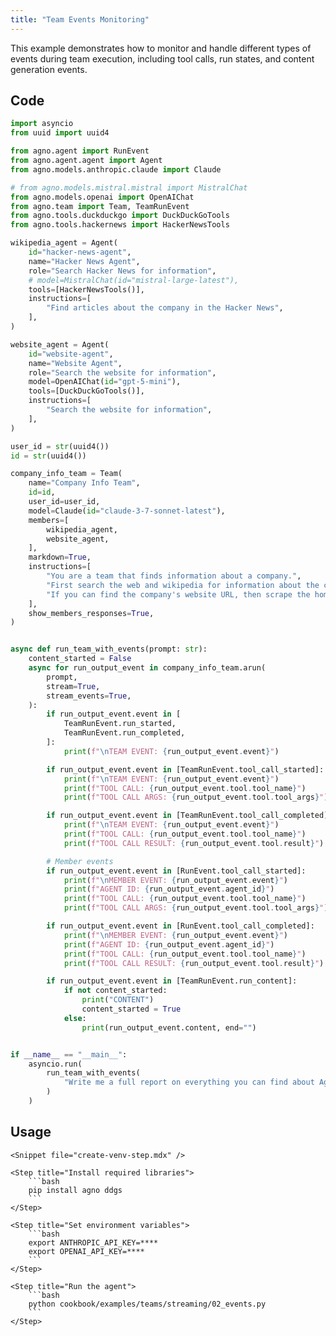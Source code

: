 ```yaml
---
title: "Team Events Monitoring"
---
```


This example demonstrates how to monitor and handle different types of events during team execution, including tool calls, run states, and content generation events.

## Code

```python cookbook/examples/teams/streaming/02_events.py
import asyncio
from uuid import uuid4

from agno.agent import RunEvent
from agno.agent.agent import Agent
from agno.models.anthropic.claude import Claude

# from agno.models.mistral.mistral import MistralChat
from agno.models.openai import OpenAIChat
from agno.team import Team, TeamRunEvent
from agno.tools.duckduckgo import DuckDuckGoTools
from agno.tools.hackernews import HackerNewsTools

wikipedia_agent = Agent(
    id="hacker-news-agent",
    name="Hacker News Agent",
    role="Search Hacker News for information",
    # model=MistralChat(id="mistral-large-latest"),
    tools=[HackerNewsTools()],
    instructions=[
        "Find articles about the company in the Hacker News",
    ],
)

website_agent = Agent(
    id="website-agent",
    name="Website Agent",
    role="Search the website for information",
    model=OpenAIChat(id="gpt-5-mini"),
    tools=[DuckDuckGoTools()],
    instructions=[
        "Search the website for information",
    ],
)

user_id = str(uuid4())
id = str(uuid4())

company_info_team = Team(
    name="Company Info Team",
    id=id,
    user_id=user_id,
    model=Claude(id="claude-3-7-sonnet-latest"),
    members=[
        wikipedia_agent,
        website_agent,
    ],
    markdown=True,
    instructions=[
        "You are a team that finds information about a company.",
        "First search the web and wikipedia for information about the company.",
        "If you can find the company's website URL, then scrape the homepage and the about page.",
    ],
    show_members_responses=True,
)


async def run_team_with_events(prompt: str):
    content_started = False
    async for run_output_event in company_info_team.arun(
        prompt,
        stream=True,
        stream_events=True,
    ):
        if run_output_event.event in [
            TeamRunEvent.run_started,
            TeamRunEvent.run_completed,
        ]:
            print(f"\nTEAM EVENT: {run_output_event.event}")

        if run_output_event.event in [TeamRunEvent.tool_call_started]:
            print(f"\nTEAM EVENT: {run_output_event.event}")
            print(f"TOOL CALL: {run_output_event.tool.tool_name}")
            print(f"TOOL CALL ARGS: {run_output_event.tool.tool_args}")

        if run_output_event.event in [TeamRunEvent.tool_call_completed]:
            print(f"\nTEAM EVENT: {run_output_event.event}")
            print(f"TOOL CALL: {run_output_event.tool.tool_name}")
            print(f"TOOL CALL RESULT: {run_output_event.tool.result}")

        # Member events
        if run_output_event.event in [RunEvent.tool_call_started]:
            print(f"\nMEMBER EVENT: {run_output_event.event}")
            print(f"AGENT ID: {run_output_event.agent_id}")
            print(f"TOOL CALL: {run_output_event.tool.tool_name}")
            print(f"TOOL CALL ARGS: {run_output_event.tool.tool_args}")

        if run_output_event.event in [RunEvent.tool_call_completed]:
            print(f"\nMEMBER EVENT: {run_output_event.event}")
            print(f"AGENT ID: {run_output_event.agent_id}")
            print(f"TOOL CALL: {run_output_event.tool.tool_name}")
            print(f"TOOL CALL RESULT: {run_output_event.tool.result}")

        if run_output_event.event in [TeamRunEvent.run_content]:
            if not content_started:
                print("CONTENT")
                content_started = True
            else:
                print(run_output_event.content, end="")


if __name__ == "__main__":
    asyncio.run(
        run_team_with_events(
            "Write me a full report on everything you can find about Agno, the company building AI agent infrastructure.",
        )
    )
```

## Usage

<Steps>

    <Snippet file="create-venv-step.mdx" />

    <Step title="Install required libraries">
        ```bash
        pip install agno ddgs
        ```
    </Step>

    <Step title="Set environment variables">
        ```bash
        export ANTHROPIC_API_KEY=****
        export OPENAI_API_KEY=****
        ```
    </Step>

    <Step title="Run the agent">
        ```bash
        python cookbook/examples/teams/streaming/02_events.py
        ```
    </Step>

</Steps>